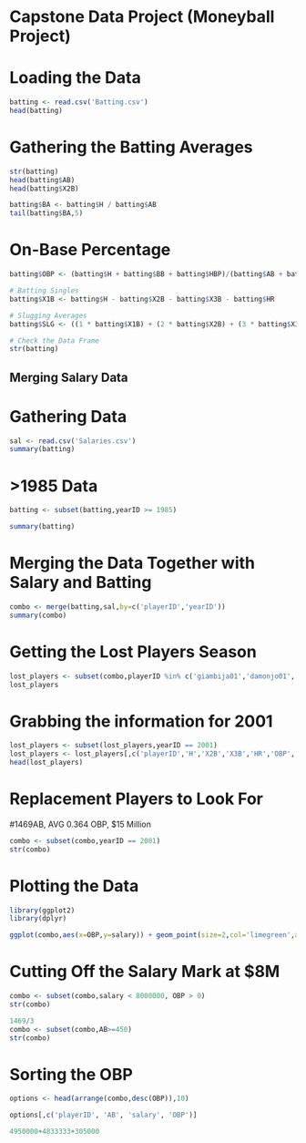 # Capstone Data Project (Moneyball Project)

# Loading the Data

```{r}
batting <- read.csv('Batting.csv')
head(batting)
```


# Gathering the Batting Averages

```{r}
str(batting)
head(batting$AB)
head(batting$X2B)

batting$BA <- batting$H / batting$AB
tail(batting$BA,5)
```


# On-Base Percentage

```{r}
batting$OBP <- (batting$H + batting$BB + batting$HBP)/(batting$AB + batting$BB + batting$HBP + batting$SF)

# Batting Singles
batting$X1B <- batting$H - batting$X2B - batting$X3B - batting$HR

# Slugging Averages
batting$SLG <- ((1 * batting$X1B) + (2 * batting$X2B) + (3 * batting$X3B) + (4 * batting$HR) ) / batting$AB

# Check the Data Frame 
str(batting)
```


## Merging Salary Data

# Gathering Data
```{r}
sal <- read.csv('Salaries.csv')
summary(batting)
```

# >1985 Data
```{r}
batting <- subset(batting,yearID >= 1985)
```

```{r}
summary(batting)
```

# Merging the Data Together with Salary and Batting
```{r}
combo <- merge(batting,sal,by=c('playerID','yearID'))
summary(combo)
```


# Getting the Lost Players Season

```{r}
lost_players <- subset(combo,playerID %in% c('giambija01','damonjo01','saenzol01'))
lost_players
```

# Grabbing the information for 2001

```{r}
lost_players <- subset(lost_players,yearID == 2001)
lost_players <- lost_players[,c('playerID','H','X2B','X3B','HR','OBP','SLG','BA','AB')]
head(lost_players)
```

# Replacement Players to Look For
#1469AB, AVG 0.364 OBP, $15 Million

```{r}
combo <- subset(combo,yearID == 2001)
str(combo)
```

# Plotting the Data

```{r}
library(ggplot2)
library(dplyr)
```


```{r}
ggplot(combo,aes(x=OBP,y=salary)) + geom_point(size=2,col='limegreen',alpha=1)
```



# Cutting Off the Salary Mark at $8M


```{r}
combo <- subset(combo,salary < 8000000, OBP > 0)
str(combo)
```

```{r}
1469/3
combo <- subset(combo,AB>=450)
str(combo)
```


# Sorting the OBP

```{r}
options <- head(arrange(combo,desc(OBP)),10)

options[,c('playerID', 'AB', 'salary', 'OBP')]

4950000+4833333+305000
```


